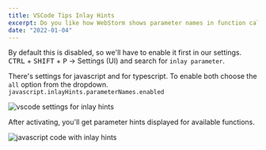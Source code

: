 ```yaml
---
title: VSCode Tips Inlay Hints
excerpt: Do you like how WebStorm shows parameter names in function calls? VSCode can do it too.
date: "2022-01-04"
---
```


By default this is disabled, so we'll have to enable it first in our settings. <kbd>CTRL</kbd> + <kbd>SHIFT</kbd> + <kbd>P</kbd> -> Settings (UI) and search for `inlay parameter`.

There's settings for javascript and for typescript. To enable both choose the `all` option from the dropdown. `javascript.inlayHints.parameterNames.enabled`

![vscode settings for inlay hints](/images/vscode-inlay-hints/01.png)

After activating, you'll get parameter hints displayed for available functions.

![javascript code with inlay hints](/images/vscode-inlay-hints/02.png)
